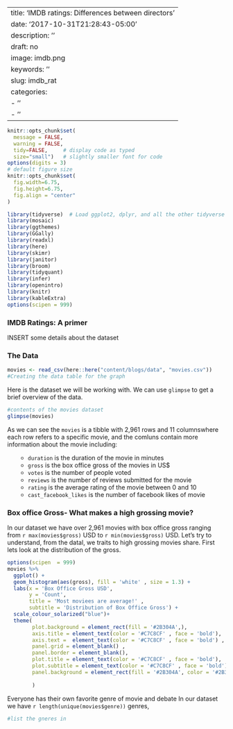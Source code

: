 
---
title: 'IMDB ratings: Differences between directors'
date: '2017-10-31T21:28:43-05:00'
description: ''
draft: no
image: imdb.png
keywords: ''
slug: imdb_rat
categories:
- ''
- ''
---


```r
knitr::opts_chunk$set(
  message = FALSE, 
  warning = FALSE, 
  tidy=FALSE,     # display code as typed
  size="small")   # slightly smaller font for code
options(digits = 3)
# default figure size
knitr::opts_chunk$set(
  fig.width=6.75, 
  fig.height=6.75,
  fig.align = "center"
)
```


```r
library(tidyverse)  # Load ggplot2, dplyr, and all the other tidyverse packages
library(mosaic)
library(ggthemes)
library(GGally)
library(readxl)
library(here)
library(skimr)
library(janitor)
library(broom)
library(tidyquant)
library(infer)
library(openintro)
library(knitr)
library(kableExtra)
options(scipen = 999)
```



### IMDB Ratings: A primer 
INSERT some details about the dataset 




### The Data

```r
movies <- read_csv(here::here("content/blogs/data", "movies.csv"))
#Creating the data table for the graph

```

Here is the dataset we will be working with. We can use `glimpse` to get a brief overview of the data.
```r
#contents of the movies dataset 
glimpse(movies)
```

As we can see the `movies` is a tibble with 2,961 rows and 11 columnswhere each row refers to a specific movie, and the comluns contain more information about the movie including:
<ul>
* `duration` is the duration of the movie in minutes 
* `gross` is the box office gross of the movies in US$
* `votes` is the number of people voted 
* `reviews` is the number of reviews submitted for the movie
* `rating` is the average rating of the movie between 0 and 10 
* `cast_facebook_likes` is the number of facebook likes of movie
</ul>


### Box office Gross- What makes a high grossing movie?

In our dataset we have over 2,961 movies with box office gross ranging from  `r max(movies$gross)` USD to `r min(movies$gross)` USD. Let's try to understand, from the datal, we traits to high grossing movies share. 
First lets look at the distribution of the gross. 

```r
options(scipen  = 999)
movies %>%
  ggplot() + 
  geom_histogram(aes(gross), fill = 'white' , size = 1.3) +
  labs(x = 'Box Office Gross USD',
       y = 'Count',
       title = 'Most moviees are average!' ,
       subtitle = 'Distribution of Box Office Gross') +
  scale_colour_solarized("blue")+
  theme(
        plot.background = element_rect(fill = '#2B304A',),
        axis.title = element_text(color = '#C7C8CF' , face = 'bold'), 
        axis.text =  element_text(color = '#C7C8CF' , face = 'bold') ,
        panel.grid = element_blank() ,
        panel.border = element_blank(),
        plot.title = element_text(color = '#C7C8CF' , face = 'bold'),
        plot.subtitle = element_text(color = '#C7C8CF' , face = 'bold'),
        panel.background = element_rect(fill = '#2B304A', color = '#2B304A')
        
        )
```


Everyone has their own favorite genre of movie and debate In our dataset we have `r length(unique(movies$genre))` genres,

```r
#list the gneres in
```



